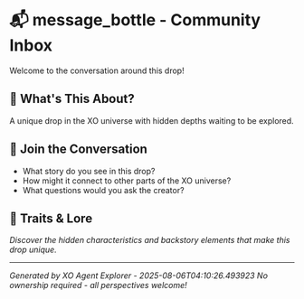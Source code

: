 # 📬 message_bottle - Community Inbox

Welcome to the conversation around this drop! 

## 🎯 What's This About?

A unique drop in the XO universe with hidden depths waiting to be explored.

## 💭 Join the Conversation

- What story do you see in this drop?
- How might it connect to other parts of the XO universe?
- What questions would you ask the creator?

## 🧩 Traits & Lore

*Discover the hidden characteristics and backstory elements that make this drop unique.*

---

*Generated by XO Agent Explorer - 2025-08-06T04:10:26.493923*
*No ownership required - all perspectives welcome!*
